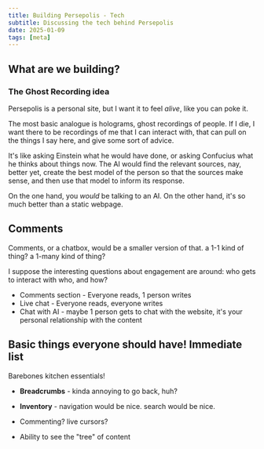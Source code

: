 ```yaml
---
title: Building Persepolis - Tech
subtitle: Discussing the tech behind Persepolis
date: 2025-01-09
tags: [meta]
---
```


## What are we building?

### The Ghost Recording idea

Persepolis is a personal site, but I want it to feel *alive*, like you can poke it. 

The most basic analogue is holograms, ghost recordings of people. If I die, I want there to be recordings of me that I can interact with, that can pull on the things I say here, and give some sort of advice.

It's like asking Einstein what he would have done, or asking Confucius what he thinks about things now. The AI would find the relevant sources, nay, better yet, create the best model of the person so that the sources make sense, and then use that model to inform its response.

On the one hand, you *would* be talking to an AI. On the other hand, it's so much better than a static webpage.

## Comments

Comments, or a chatbox, would be a smaller version of that. a 1-1 kind of thing? a 1-many kind of thing?

I suppose the interesting questions about engagement are around: who gets to interact with who, and how?

- Comments section - Everyone reads, 1 person writes
- Live chat - Everyone reads, everyone writes
- Chat with AI - maybe 1 person gets to chat with the website, it's your personal relationship with the content


## Basic things everyone should have! Immediate list

Barebones kitchen essentials!

- **Breadcrumbs** - kinda annoying to go back, huh?
- **Inventory** - navigation would be nice. search would be nice.

- Commenting? live cursors?
- Ability to see the "tree" of content